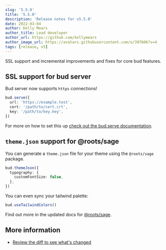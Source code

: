 ```yaml
---
slug: '5.5.0'
title: '5.5.0'
description: 'Release notes for v5.5.0'
date: 2022-03-04
author: Kelly Mears
author_title: Lead developer
author_url: https://github.com/kellymears
author_image_url: https://avatars.githubusercontent.com/u/397606?v=4
tags: [release, v5]
---
```


SSL support and incremental improvements and fixes for core bud features.

<!--truncate-->

## SSL support for bud server

Bud server now supports `https` connections!

```ts title="bud.config.js"
bud.serve({
  url: 'https://example.test',
  cert: '/path/to/cert.crt',
  key: '/path/to/key.key',
})
```

For more on how to set this up [check out the bud.serve documentation](/docs/bud.serve).

## `theme.json` support for @roots/sage

You can generate a `theme.json` file for your theme using the `@roots/sage` package.

```ts title="bud.config.js"
bud.themeJson({
  typography: {
    customFontSize: false,
  },
})
```

You can even sync your tailwind palette:

```ts title="bud.config.js"
bud.useTailwindColors()
```

Find out more in the updated docs for [@roots/sage](/extensions/sage).

## More information

- [Review the diff to see what's changed](https://github.com/roots/bud/compare/v5.4.0...v5.5.0)

